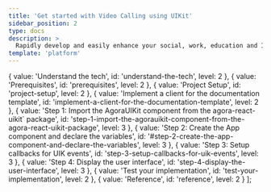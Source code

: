 ```yaml
---
title: 'Get started with Video Calling using UIKit'
sidebar_position: 2
type: docs
description: >
  Rapidly develop and easily enhance your social, work, education and IoT apps with face-to-face interaction.
template: 'platform'
---
```



  {
    value: 'Understand the tech',
    id: 'understand-the-tech',
    level: 2
  },
  {
    value: 'Prerequisites',
    id: 'prerequisites',
    level: 2
  },
  {
    value: 'Project Setup',
    id: 'project-setup',
    level: 2
  },
  {
    value: 'Implement a client for the documentation template',
    id: 'implement-a-client-for-the-documentation-template',
    level: 2
  },
  {
    value:
      'Step 1: Import the AgoraUIKit component from the <span>agora-react-uikit`</span> package',
    id: 'step-1-import-the-agorauikit-component-from-the-agora-react-uikit-package',
    level: 3
  },
  {
    value: 'Step 2: Create the App component and declare the variables',
    id: '#step-2-create-the-app-component-and-declare-the-variables',
    level: 3
  },
  {
    value: 'Step 3: Setup callbacks for UIK events',
    id: 'step-3-setup-callbacks-for-uik-events',
    level: 3
  },
  {
    value: 'Step 4: Display the user interface',
    id: 'step-4-display-the-user-interface',
    level: 3
  },
  {
    value: 'Test your implementation',
    id: 'test-your-implementation',
    level: 2
  },
  {
    value: 'Reference',
    id: 'reference',
    level: 2
  }
];

<GetStartedUIKit product="Video Calling" company="Agora" sdk="Video SDK" client="app" />
